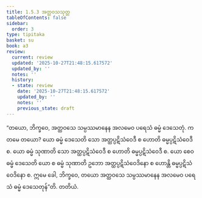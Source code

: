 ```yaml
---
title: 1.5.3 အတ္ထဝသသုတ္တ
tableOfContents: false
sidebar:
  order: 3
type: tipitaka
basket: su
book: a3
review:
  current: review
  updated: '2025-10-27T21:48:15.617572'
  updated_by: ''
  notes: ''
  history:
  - state: review
    date: '2025-10-27T21:48:15.617572'
    updated_by: ''
    notes: ''
    previous_state: draft
---
```



<ReviewStatus review={frontmatter.review} showDetails={true} />

<HypothesisAnnotation frontmatter={frontmatter} />

<DynamicBreadcrumb />

<Division number="43" book="a3" e="ch" v="15" p="149">

<Paragraph number="278" book="a3">
“တယော, ဘိက္ခဝေ, အတ္ထဝသေ သမ္ပဿမာနေန အလမေဝ ပရေသံ ဓမ္မံ ဒေသေတုံ. ကတမေ တယော? ယော ဓမ္မံ ဒေသေတိ သော အတ္ထပ္ပဋိသံဝေဒီ စ ဟောတိ ဓမ္မပ္ပဋိသံဝေဒီ စ. ယော ဓမ္မံ သုဏာတိ သော အတ္ထပ္ပဋိသံဝေဒီ စ ဟောတိ ဓမ္မပ္ပဋိသံဝေဒီ စ. ယော စေဝ ဓမ္မံ ဒေသေတိ ယော စ ဓမ္မံ သုဏာတိ ဥဘော အတ္ထပ္ပဋိသံဝေဒိနော စ ဟောန္တိ ဓမ္မပ္ပဋိသံဝေဒိနော စ. ဣမေ ခေါ, ဘိက္ခဝေ, တယော အတ္ထဝသေ သမ္ပဿမာနေန အလမေဝ ပရေသံ ဓမ္မံ ဒေသေတုန်”တိ.

</Paragraph>
</Division>

<Paragraph number="279" type="center" book="a3">
တတိယံ.
</Paragraph>